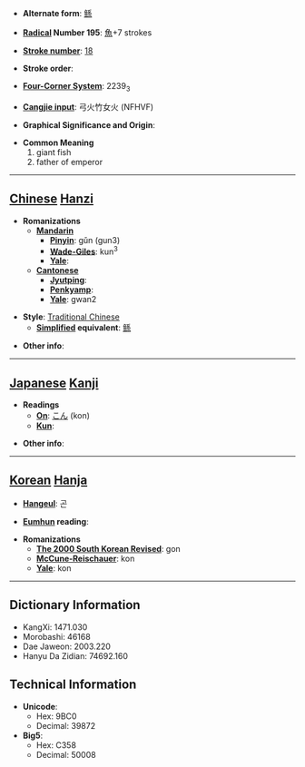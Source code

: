 * '''Alternate form''': [[鲧]]

* '''[[Wiktionary:Chinese radical index| Radical]] Number 195''': [[Wiktionary:Chinese radical index 魚|魚]]+7 strokes

* '''[[Wiktionary:Chinese total strokes index|Stroke number]]''': [[Wiktionary:Chinese total strokes index 18|18]]

* '''Stroke order''': 

* '''[[Wiktionary:Chinese four corner index|Four-Corner System]]''': 2239<sub>3</sub>

* '''[[Wiktionary:Chinese Cangjie index|Cangjie input]]''': 弓火竹女火 (NFHVF)

* '''Graphical Significance and Origin''': 

* '''Common Meaning'''
*#giant fish
*# father of emperor


----

== [[Chinese]] [[Hanzi]] ==

* '''Romanizations'''
** '''[[Mandarin]]'''
*** '''[[Pinyin]]''': gǔn (gun3)
*** '''[[Wade-Giles]]''': kun<sup>3</sup>
*** '''[[Yale]]''': 
** '''[[Cantonese]]'''
*** '''[[Jyutping]]''':
*** '''[[Penkyamp]]''': 
*** '''[[Yale]]''': gwan2

* '''Style''': [[Traditional Chinese]] 
** '''[[Simplified Chinese|Simplified]] equivalent''': [[鲧]]

* '''Other info''': 

----

== [[Japanese]] [[Kanji]] ==

* '''Readings'''
** '''[[On]]''': [[こん]] (kon)
** '''[[Kun]]''': 

* '''Other info''':  

----

== [[Korean]] [[Hanja]] ==

* '''[[Hangeul]]''': 곤

* '''[[Eumhun]] reading''': 

* '''Romanizations'''
** '''[[The 2000 South Korean Revised Romanization|The 2000 South Korean Revised]]''': gon
** '''[[McCune-Reischauer]]''': kon
** '''[[Yale]]''': kon

----

== Dictionary Information ==

* KangXi: 1471.030
* Morobashi: 46168
* Dae Jaweon: 2003.220
* Hanyu Da Zidian: 74692.160

== Technical Information ==

* '''Unicode''':
** Hex: 9BC0
** Decimal: 39872
* '''Big5''':
** Hex: C358
** Decimal: 50008